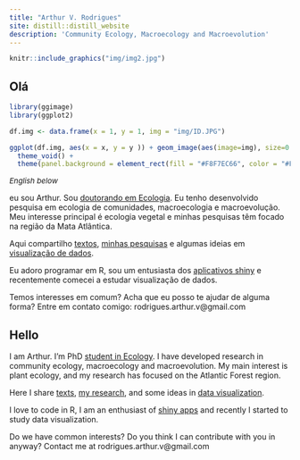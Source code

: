 ```yaml
---
title: "Arthur V. Rodrigues"
site: distill::distill_website
description: 'Community Ecology, Macroecology and Macroevolution'
---
```

```r

knitr::include_graphics("img/img2.jpg")

```

Olá 
---
<aside>
```r
library(ggimage)
library(ggplot2)

df.img <- data.frame(x = 1, y = 1, img = "img/ID.JPG")

ggplot(df.img, aes(x = x, y = y )) + geom_image(aes(image=img), size=0.6, asp = 1.6) +
  theme_void() +
  theme(panel.background = element_rect(fill = "#F8F7EC66", color = "#F8F7EC66"))
```
</aside>

<p style=" font-size:10pt"> *English below* </p> 
eu sou Arthur. Sou [doutorando em Ecologia](https://www.ufrgs.br/leff/). Eu tenho desenvolvido pesquisa em ecologia de comunidades, macroecologia e macroevolução. Meu interesse principal é ecologia vegetal e minhas pesquisas têm focado na região da Mata Atlântica. 

Aqui compartilho [textos](avrodrigues.github.io/avr_site/blog.html), [minhas pesquisas](avrodrigues.github.io/avr_site/pub.html) e algumas ideias em [visualização de dados](avrodrigues.github.io/avr_site/tidy_tuesday.html).

Eu adoro programar em R, sou um entusiasta dos [aplicativos shiny](avrodrigues.github.io/avr_site/shiny.html) e recentemente comecei a estudar visualização de dados. 

Temos interesses em comum? Acha que eu posso te ajudar de alguma forma? Entre em contato comigo: rodrigues.arthur.v@gmail.com


Hello
---
I am Arthur. I’m PhD [student in Ecology](https://www.ufrgs.br/leff/). I have developed research in community ecology, macroecology and macroevolution. My main interest is plant ecology, and my research has focused on the Atlantic Forest region. 

Here I share [texts](avrodrigues.github.io/avr_site/blog.html), [my research](avrodrigues.github.io/avr_site/pub.html), and some ideas in [data visualization](avrodrigues.github.io/avr_site/tidy_tuesday.html).

I love to code in R, I am an enthusiast of [shiny apps](avrodrigues.github.io/avr_site/shiny.html) and recently I started to study data visualization.

Do we have common interests? Do you think I can contribute with you in anyway? Contact me at rodrigues.arthur.v@gmail.com


